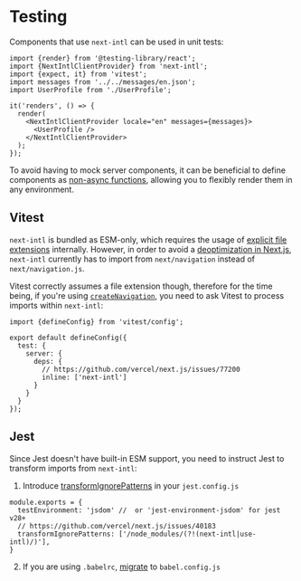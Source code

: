 
# Testing

Components that use `next-intl` can be used in unit tests:

```tsx
import {render} from '@testing-library/react';
import {NextIntlClientProvider} from 'next-intl';
import {expect, it} from 'vitest';
import messages from '../../messages/en.json';
import UserProfile from './UserProfile';

it('renders', () => {
  render(
    <NextIntlClientProvider locale="en" messages={messages}>
      <UserProfile />
    </NextIntlClientProvider>
  );
});
```

To avoid having to mock server components, it can be beneficial to define components as [non-async functions](/docs/environments/server-client-components#async-or-non-async), allowing you to flexibly render them in any environment.

## Vitest

`next-intl` is bundled as ESM-only, which requires the usage of [explicit file extensions](https://nodejs.org/api/esm.html#mandatory-file-extensions) internally. However, in order to avoid a [deoptimization in Next.js](https://github.com/vercel/next.js/issues/77200), `next-intl` currently has to import from `next/navigation` instead of `next/navigation.js`.

Vitest correctly assumes a file extension though, therefore for the time being, if you're using [`createNavigation`](/docs/routing/navigation), you need to ask Vitest to process imports within `next-intl`:

```tsx filename="vitest.config.mts"
import {defineConfig} from 'vitest/config';

export default defineConfig({
  test: {
    server: {
      deps: {
        // https://github.com/vercel/next.js/issues/77200
        inline: ['next-intl']
      }
    }
  }
});
```

## Jest

Since Jest doesn't have built-in ESM support, you need to instruct Jest to transform imports from `next-intl`:

1. Introduce [transformIgnorePatterns](https://jestjs.io/docs/configuration#transformignorepatterns-arraystring) in your `jest.config.js`

```tsx filename="jest.config.js"
module.exports = {
  testEnvironment: 'jsdom' //  or 'jest-environment-jsdom' for jest v28+ 
  // https://github.com/vercel/next.js/issues/40183
  transformIgnorePatterns: ['/node_modules/(?!(next-intl|use-intl)/)'],
}
```

2. If you are using `.babelrc`, [migrate](https://github.com/jestjs/jest/issues/6229#issuecomment-403539460) to `babel.config.js` 
